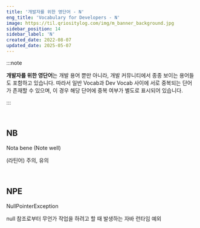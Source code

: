 ```yaml
---
title: '개발자를 위한 영단어 - N'
eng_title: 'Vocabulary for Developers - N'
image: https://til.qriositylog.com/img/m_banner_background.jpg
sidebar_position: 14
sidebar_label: 'N'
created_date: 2022-08-07
updated_date: 2025-05-07
---
```


:::note

**개발자를 위한 영단어**는 개발 용어 뿐만 아니라, 개발 커뮤니티에서 종종 보이는 용어들도 포함하고 있습니다. 따라서 일반 Vocab과 Dev Vocab 사이에 서로 중복되는 단어가 존재할 수 있으며, 이 경우 해당 단어에 중복 여부가 별도로 표시되어 있습니다.

:::


<SearchBar />
<br />

## NB

Nota bene (Note well)

(라틴어) 주의, 유의

<br />

## NPE

NullPointerException

null 참조로부터 무언가 작업을 하려고 할 때 발생하는 자바 런타임 예외

<br />